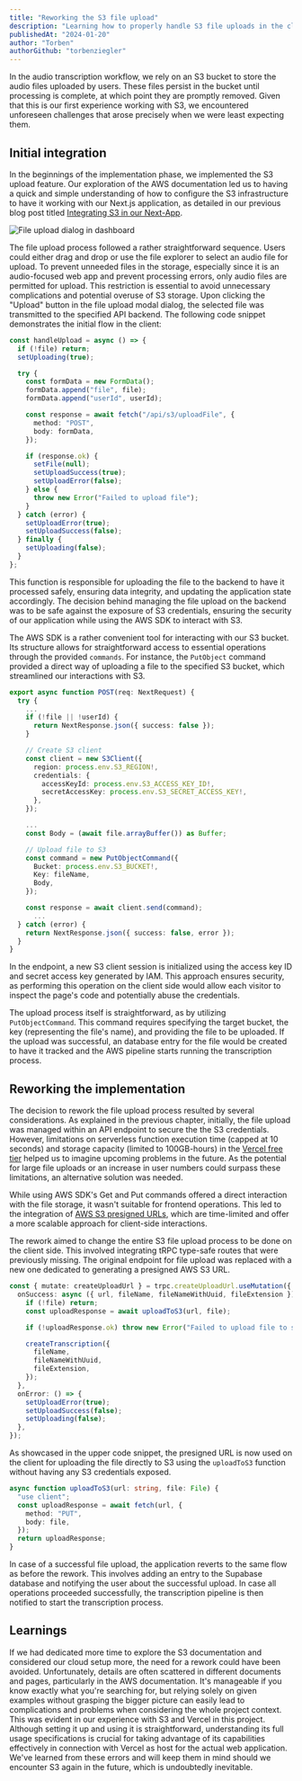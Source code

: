 ```yaml
---
title: "Reworking the S3 file upload"
description: "Learning how to properly handle S3 file uploads in the client"
publishedAt: "2024-01-20"
author: "Torben"
authorGithub: "torbenziegler"
---
```


In the audio transcription workflow, we rely on an S3 bucket to store the audio files uploaded by users. These files persist in the bucket until processing is complete, at which point they are promptly removed. Given that this is our first experience working with S3, we encountered unforeseen challenges that arose precisely when we were least expecting them.

## Initial integration

In the beginnings of the implementation phase, we implemented the S3 upload feature. Our exploration of the AWS documentation led us to having a quick and simple understanding of how to configure the S3 infrastructure to have it working with our Next.js application, as detailed in our previous blog post titled [Integrating S3 in our Next-App](/blog/Integrating-S3-in-our-next-app).

![File upload dialog in dashboard](/images/blog/Reworking-the-S3-file-upload/file_upload_selected.png)

The file upload process followed a rather straightforward sequence. Users could either drag and drop or use the file explorer to select an audio file for upload. To prevent unneeded files in the storage, especially since it is an audio-focused web app and prevent processing errors, only audio files are permitted for upload. This restriction is essential to avoid unnecessary complications and potential overuse of S3 storage. Upon clicking the "Upload" button in the file upload modal dialog, the selected file was transmitted to the specified API backend. The following code snippet demonstrates the initial flow in the client:

```typescript
const handleUpload = async () => {
  if (!file) return;
  setUploading(true);

  try {
    const formData = new FormData();
    formData.append("file", file);
    formData.append("userId", userId);

    const response = await fetch("/api/s3/uploadFile", {
      method: "POST",
      body: formData,
    });

    if (response.ok) {
      setFile(null);
      setUploadSuccess(true);
      setUploadError(false);
    } else {
      throw new Error("Failed to upload file");
    }
  } catch (error) {
    setUploadError(true);
    setUploadSuccess(false);
  } finally {
    setUploading(false);
  }
};
```

This function is responsible for uploading the file to the backend to have it processed safely, ensuring data integrity, and updating the application state accordingly. The decision behind managing the file upload on the backend was to be safe against the exposure of S3 credentials, ensuring the security of our application while using the AWS SDK to interact with S3.

The AWS SDK is a rather convenient tool for interacting with our S3 bucket. Its structure allows for straightforward access to essential operations through the provided `commands`. For instance, the `PutObject` command provided a direct way of uploading a file to the specified S3 bucket, which streamlined our interactions with S3.

```typescript
export async function POST(req: NextRequest) {
  try {
    ...
    if (!file || !userId) {
      return NextResponse.json({ success: false });
    }

    // Create S3 client
    const client = new S3Client({
      region: process.env.S3_REGION!,
      credentials: {
        accessKeyId: process.env.S3_ACCESS_KEY_ID!,
        secretAccessKey: process.env.S3_SECRET_ACCESS_KEY!,
      },
    });

    ...
    const Body = (await file.arrayBuffer()) as Buffer;

    // Upload file to S3
    const command = new PutObjectCommand({
      Bucket: process.env.S3_BUCKET!,
      Key: fileName,
      Body,
    });

    const response = await client.send(command);
	  ...
  } catch (error) {
    return NextResponse.json({ success: false, error });
  }
}
```

In the endpoint, a new S3 client session is initialized using the access key ID and secret access key generated by IAM. This approach ensures security, as performing this operation on the client side would allow each visitor to inspect the page's code and potentially abuse the credentials.

The upload process itself is straightforward, as by utilizing `PutObjectCommand`. This command requires specifying the target bucket, the key (representing the file's name), and providing the file to be uploaded. If the upload was successful, an database entry for the file would be created to have it tracked and the AWS pipeline starts running the transcription process.

## Reworking the implementation

The decision to rework the file upload process resulted by several considerations. As explained in the previous chapter, initially, the file upload was managed within an API endpoint to secure the the S3 credentials. However, limitations on serverless function execution time (capped at 10 seconds) and storage capacity (limited to 100GB-hours) in the [Vercel free tier](https://vercel.com/pricing) helped us to imagine upcoming problems in the future. As the potential for large file uploads or an increase in user numbers could surpass these limitations, an alternative solution was needed.

While using AWS SDK's Get and Put commands offered a direct interaction with the file storage, it wasn't suitable for frontend operations. This led to the integration of [AWS S3 presigned URLs](https://docs.aws.amazon.com/AmazonS3/latest/userguide/ShareObjectPreSignedURL.html), which are time-limited and offer a more scalable approach for client-side interactions.

The rework aimed to change the entire S3 file upload process to be done on the client side. This involved integrating tRPC type-safe routes that were previously missing. The original endpoint for file upload was replaced with a new one dedicated to generating a presigned AWS S3 URL.

```typescript
const { mutate: createUploadUrl } = trpc.createUploadUrl.useMutation({
  onSuccess: async ({ url, fileName, fileNameWithUuid, fileExtension }) => {
    if (!file) return;
    const uploadResponse = await uploadToS3(url, file);

    if (!uploadResponse.ok) throw new Error("Failed to upload file to s3");

    createTranscription({
      fileName,
      fileNameWithUuid,
      fileExtension,
    });
  },
  onError: () => {
    setUploadError(true);
    setUploadSuccess(false);
    setUploading(false);
  },
});
```

As showcased in the upper code snippet, the presigned URL is now used on the client for uploading the file directly to S3 using the `uploadToS3` function without having any S3 credentials exposed.

```typescript
async function uploadToS3(url: string, file: File) {
  "use client";
  const uploadResponse = await fetch(url, {
    method: "PUT",
    body: file,
  });
  return uploadResponse;
}
```

In case of a successful file upload, the application reverts to the same flow as before the rework. This involves adding an entry to the Supabase database and notifying the user about the successful upload. In case all operations proceeded successfully, the transcription pipeline is then notified to start the transcription process.

## Learnings

If we had dedicated more time to explore the S3 documentation and considered our cloud setup more, the need for a rework could have been avoided. Unfortunately, details are often scattered in different documents and pages, particularly in the AWS documentation. It's manageable if you know exactly what you're searching for, but relying solely on given examples without grasping the bigger picture can easily lead to complications and problems when considering the whole project context. This was evident in our experience with S3 and Vercel in this project. Although setting it up and using it is straightforward, understanding its full usage specifications is crucial for taking advantage of its capabilities effectively in connection with Vercel as host for the actual web application. We've learned from these errors and will keep them in mind should we encounter S3 again in the future, which is undoubtedly inevitable.
